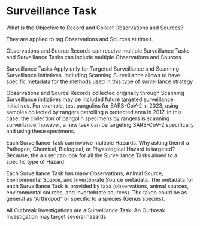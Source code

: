 
# Surveillance Task

What is the Objective to Record and Collect Observations and Sources? 

They are applied to tag Observations and Sources at time t. 

Observations and Source Records can receive multiple Surveillance Tasks and 
Surveillance Tasks can include multiple Observations and Sources.

Surveillance Tasks Apply only for Targeted Surveillance and Scanning Surveillance
Initiatives. Including Scanning Surveillance allows to have specific metadata
for the methods used in this type of surveillance strategy

Observations and Source Records collected originally through Scanning 
Surveillance initiatives may be included  future targeted surveillance 
initiatives. For example, test pangolins for SARS-CoV-2 in 2023, using samples 
collected by rangers patrolling a protected area in 2017. In this case, the 
collection of pangolin specimens by rangers is scanning surveillance; however,
a new task can be targeting SARS-CoV-2 specifically and using these specimens.

Each Surveillance Task can involve multiple Hazards. 
  Why asking then if a Pathogen, Chemical, Biological, or Physiological Hazard
  is targeted? 
  Because, the a user can look for all the Surveillance Tasks aimed to a 
  specific type of Hazard.

Each Surveillance Task has many Observations, Animal Source, 
Environmental Source, and Invertebrate Source metadata. The metadata for each
Surveillance Task is provided by taxa (observations, animal sources, 
environmental sources, and invertebrate sources). The taxon could be as general
as "Arthropod" or specific to a species (Genus species).

All Outbreak Investigations are a Surveillance Task. An Outbreak Investigation
may target several hazards.